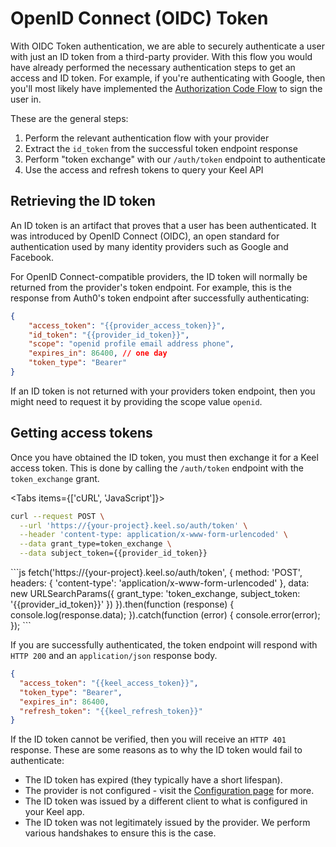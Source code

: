 # OpenID Connect (OIDC) Token

With OIDC Token authentication, we are able to securely authenticate a user with just an ID token from a third-party provider.  With this flow you would have already performed the necessary authentication steps to get an access and ID token.  For example, if you're authenticating with Google, then you'll most likely have implemented the [Authorization Code Flow](https://developers.google.com/identity/protocols/oauth2/javascript-implicit-flow) to sign the user in. 

These are the general steps:

 1. Perform the relevant authentication flow with your provider
 2. Extract the `id_token` from the successful token endpoint response
 3. Perform "token exchange" with our `/auth/token` endpoint to authenticate
 4. Use the access and refresh tokens to query your Keel API

## Retrieving the ID token


<Callout type="info">
  An ID token is an artifact that proves that a user has been authenticated. It was introduced by OpenID Connect (OIDC), an open standard for authentication used by many identity providers such as Google and Facebook.
</Callout>

For OpenID Connect-compatible providers, the ID token will normally be returned from the provider's token endpoint. For example, this is the response from Auth0's token endpoint after successfully authenticating:

```json
{
	"access_token": "{{provider_access_token}}",
	"id_token": "{{provider_id_token}}",
	"scope": "openid profile email address phone",
	"expires_in": 86400, // one day
	"token_type": "Bearer"
}
```

If an ID token is not returned with your providers token endpoint, then you might need to request it by providing the scope value `openid`.

## Getting access tokens

Once you have obtained the ID token, you must then exchange it for a Keel access token. This is done by calling the `/auth/token` endpoint with the `token_exchange` grant.


<Tabs items={['cURL', 'JavaScript']}>
  <Tab>
```bash
curl --request POST \
  --url 'https://{your-project}.keel.so/auth/token' \
  --header 'content-type: application/x-www-form-urlencoded' \
  --data grant_type=token_exchange \
  --data subject_token={{provider_id_token}}
```
  </Tab>
  <Tab>
```js
fetch('https://{your-project}.keel.so/auth/token', {
  method: 'POST',
  headers: {
    'content-type': 'application/x-www-form-urlencoded'
  },
  data: new URLSearchParams({
    grant_type: 'token_exchange,
    subject_token: '{{provider_id_token}}'
  })
}).then(function (response) {
  console.log(response.data);
}).catch(function (error) {
  console.error(error);
});
```
  </Tab>
</Tabs>

If you are successfully authenticated, the token endpoint will respond with `HTTP 200` and an `application/json` response body.

```json filename="HTTP 200"
{
  "access_token": "{{keel_access_token}}",
  "token_type": "Bearer",
  "expires_in": 86400,
  "refresh_token": "{{keel_refresh_token}}"
}
```

If the ID token cannot be verified, then you will receive an `HTTP 401` response. These are some reasons as to why the ID token would fail to authenticate:
 - The ID token has expired (they typically have a short lifespan).
 - The provider is not configured - visit the [Configuration page](/authentication/configuration) for more.
 - The ID token was issued by a different client to what is configured in your Keel app.
 - The ID token was not legitimately issued by the provider. We perform various handshakes to ensure this is the case.
